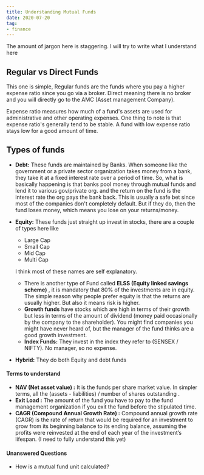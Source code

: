 ```yaml
---
title: Understanding Mutual Funds
date: 2020-07-20
tag:
- finance
---
```


The amount of jargon here is staggering. I will try to write what I understand here

## Regular vs Direct Funds

This one is simple, Regular funds are the funds where you pay a higher expense ratio since you go via a broker. Direct
meaning there is no broker and you will directly go to the AMC \(Asset management Company\).

Expense ratio measures how much of a fund's assets are used for administrative and other operating expenses. One thing
to note is that expense ratio's generally tend to be stable. A fund with low expense ratio stays low for a good amount
of time.

## Types of funds

* **Debt:** These funds are maintained by Banks. When someone like the government or a private sector organization takes
  money from a bank, they take it at a fixed interest rate over a period of time. So, what is basically happening is
  that banks pool money through mutual funds and lend it to various gov/private org. and the return on the fund is the
  interest rate the org pays the bank back. This is usually a safe bet since most of the companies don't completely
  default. But if they do, then the fund loses money, which means you lose on your returns/money. 
* **Equity:** These funds just straight up invest in stocks, there are a couple of types here like 

  * Large Cap
  * Small Cap
  * Mid Cap
  * Multi Cap

  I think most of these names are self explanatory. 

  * There is another type of Fund called **ELSS \(Equity linked savings scheme\)** , it is mandatory that 80% of the
    investments are in equity. The simple reason why people prefer equity is that the returns are usually higher. But
    also it means risk is higher.
  * **Growth funds** have stocks which are high in terms of their growth but less in terms of the amount of dividend
    \(money paid occasionally by the company to the shareholder\). You might find companies you might have never heard
    of, but the manager of the fund thinks are a good growth investment.
  * **Index Funds:** They invest in the index they refer to \(SENSEX / NIFTY\). No manager, so no expense.

* **Hybrid:** They do both Equity and debt funds

#### Terms to understand

* **NAV \(Net asset value\) :** It is the funds per share market value. In simpler terms, all the \(assets -
  liabilities\) / number of shares outstanding .
* **Exit Load :** The amount of the fund you have to pay to the fund management organization if you exit the fund before
  the stipulated time.
* **CAGR \(Compound Annual Growth Rate\) :** Compound annual growth rate \(CAGR\) is the rate of return that would be
  required for an investment to grow from its beginning balance to its ending balance, assuming the profits were
  reinvested at the end of each year of the investment’s lifespan. \(I need to fully understand this yet\)

#### Unanswered Questions

* How is a mutual fund unit calculated?
